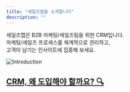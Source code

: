 ```yaml
---
title: "세일즈맵을 소개합니다"
description: ""
---
```


<Card title="가장 근사한 B2B 세일즈 경험" icon="lightbulb" iconType="duotone" color="#818cf8">
  세일즈맵은 B2B 마케팅/세일즈팀을 위한 CRM입니다.<br/>
  마케팅/세일즈 프로세스를 체계적으로 관리하고,<br/>
  고객이 남기는 인사이트에 집중해 보세요.
</Card>

![Introduction](/images/introduction/introduction_1.png)

## [CRM, 왜 도입해야 할까요? 🔍](https://salesmap.kr)